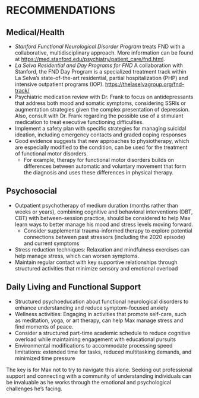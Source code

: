 # RECOMMENDATIONS

## Medical/Health

- _Stanford Functional Neurological Disorder Program_ treats FND with a collaborative, multidisciplinary approach. More information can be found at <https://med.stanford.edu/psychiatry/patient_care/fnd.html>.
- _La Selva Residential and Day Programs for FND_ A collaboration with Stanford, the FND Day Program is a specialized treatment track within La Selva's state-of-the-art residential, partial hospitalization (PHP) and intensive outpatient programs (IOP). <https://thelaselvagroup.org/fnd-track/>
- Psychiatric medication review with Dr. Frank to focus on antidepressants that address both
mood and somatic symptoms, considering SSRIs or augmentation strategies given
the complex presentation of depression. Also, consult with Dr. Frank regarding
the possible use of a stimulant medication to treat executive functioning difficulties.
- Implement a safety plan with specific strategies for managing suicidal ideation, including emergency contacts and graded coping responses
- Good evidence suggests that new approaches to physiotherapy, which are especially modified to the condition, can be used for the treatment of functional motor disorders.
  - For example, therapy for functional motor disorders builds on differences between automatic and voluntary movement that form the diagnosis and uses these differences in physical therapy.

## Psychosocial

- Outpatient psychotherapy of medium duration (months rather than weeks or years), combining cognitive and behavioral interventions (DBT, CBT) with between-session practice, should be considered to help Max learn ways to better manage his mood and stress levels moving forward.
  - Consider supplemental trauma-informed therapy to explore potential
  connections between past stressors (including the 2020 episode) and current
  symptoms
- Stress reduction techniques: Relaxation and mindfulness exercises can help manage stress, which can worsen symptoms.
- Maintain regular contact with key supportive relationships through structured activities that minimize sensory and emotional overload

## Daily Living and Functional Support

- Structured psychoeducation about functional neurological disorders to enhance understanding and reduce symptom-focused anxiety
- Wellness activities: Engaging in activities that promote self-care, such as meditation, yoga, or art therapy, can help Max manage stress and find moments of peace.
- Consider a structured part-time academic schedule to reduce cognitive overload while maintaining engagement with educational pursuits
- Environmental modifications to accommodate processing speed limitations: extended time for tasks, reduced multitasking demands, and minimized time pressure

The key is for Max not to try to navigate this alone. Seeking out professional support and connecting with a community of understanding individuals can be invaluable as he works through the emotional and psychological challenges he's facing.
